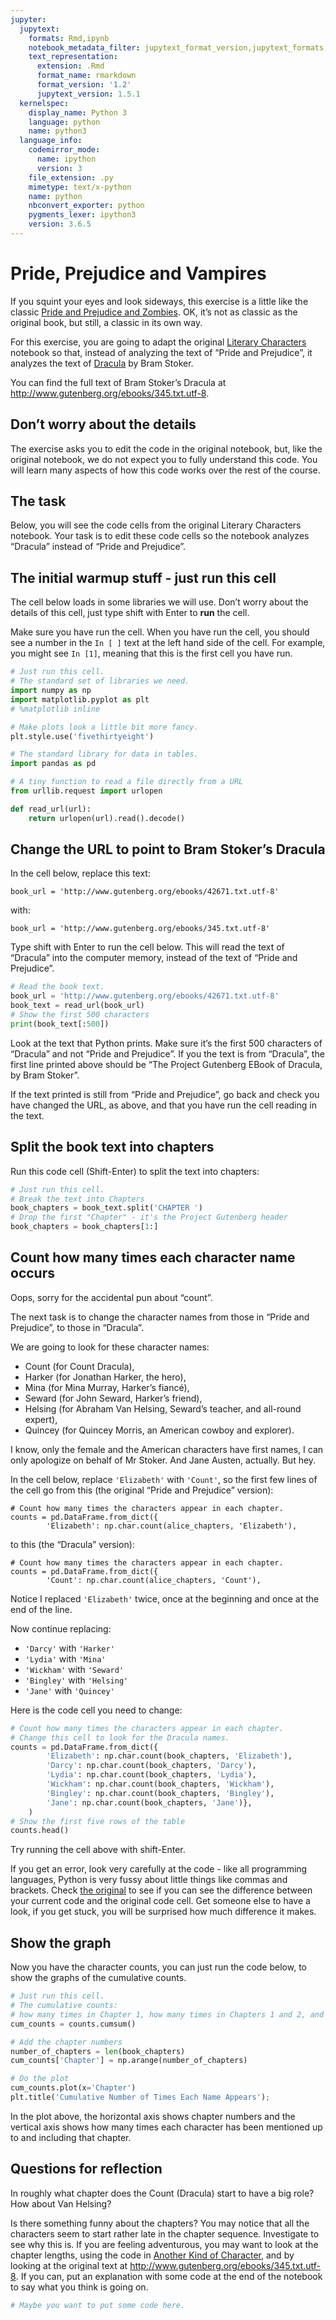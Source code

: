 ```yaml
---
jupyter:
  jupytext:
    formats: Rmd,ipynb
    notebook_metadata_filter: jupytext_format_version,jupytext_formats,language_info
    text_representation:
      extension: .Rmd
      format_name: rmarkdown
      format_version: '1.2'
      jupytext_version: 1.5.1
  kernelspec:
    display_name: Python 3
    language: python
    name: python3
  language_info:
    codemirror_mode:
      name: ipython
      version: 3
    file_extension: .py
    mimetype: text/x-python
    name: python
    nbconvert_exporter: python
    pygments_lexer: ipython3
    version: 3.6.5
---
```


# Pride, Prejudice and Vampires

If you squint your eyes and look sideways, this exercise is a little like the
classic [Pride and Prejudice and
Zombies](https://en.wikipedia.org/wiki/Pride_and_Prejudice_and_Zombies).  OK,
it's not as classic as the original book, but still, a classic in its own way.


For this exercise, you are going to adapt the original [Literary
Characters][litchar] notebook so that, instead of analyzing the text of "Pride and
Prejudice", it analyzes the text of
[Dracula](https://en.wikipedia.org/wiki/Dracula) by Bram Stoker.

[litchar]: https://matthew-brett.github.io/cfd2020/intro/Literary_Characters.html

You can find the full text of Bram Stoker's Dracula at
<http://www.gutenberg.org/ebooks/345.txt.utf-8>.


## Don't worry about the details

The exercise asks you to edit the code in the original notebook, but, like the
original notebook, we do not expect you to fully understand this code.  You
will learn many aspects of how this code works over the rest of the course.


## The task

Below, you will see the code cells from the original Literary Characters
notebook.  Your task is to edit these code cells so the notebook analyzes
"Dracula" instead of "Pride and Prejudice".


## The initial warmup stuff - just run this cell

The cell below loads in some libraries we will use.  Don't worry about the
details of this cell, just type shift with Enter to **run** the cell.

Make sure you have run the cell.  When you have run the cell, you should see a
number in the `In [ ]` text at the left hand side of the cell.  For example,
you might see `In [1]`, meaning that this is the first cell you have run.

```python
# Just run this cell.
# The standard set of libraries we need.
import numpy as np
import matplotlib.pyplot as plt
# %matplotlib inline

# Make plots look a little bit more fancy.
plt.style.use('fivethirtyeight')

# The standard library for data in tables.
import pandas as pd

# A tiny function to read a file directly from a URL
from urllib.request import urlopen

def read_url(url):
    return urlopen(url).read().decode()
```

## Change the URL to point to Bram Stoker's Dracula

In the cell below, replace this text:

```
book_url = 'http://www.gutenberg.org/ebooks/42671.txt.utf-8'
```

with:

```
book_url = 'http://www.gutenberg.org/ebooks/345.txt.utf-8'
```

Type shift with Enter to run the cell below.  This will read the text of
"Dracula" into the computer memory, instead of the text of "Pride and
Prejudice".

```python
# Read the book text.
book_url = 'http://www.gutenberg.org/ebooks/42671.txt.utf-8'
book_text = read_url(book_url)
# Show the first 500 characters
print(book_text[:500])
```

Look at the text that Python prints.  Make sure it's the first 500 characters
of "Dracula" and not "Pride and Prejudice".  If you the text is from "Dracula",
the first line printed above should be "The Project Gutenberg EBook of Dracula,
by Bram Stoker".

If the text printed is still from "Pride and Prejudice", go back and check you
have changed the URL, as above, and that you have run the cell reading in the
text.


## Split the book text into chapters

Run this code cell (Shift-Enter) to split the text into chapters:

```python
# Just run this cell.
# Break the text into Chapters
book_chapters = book_text.split('CHAPTER ')
# Drop the first "Chapter" - it's the Project Gutenberg header
book_chapters = book_chapters[1:]
```

## Count how many times each character name occurs

Oops, sorry for the accidental pun about "count".

The next task is to change the character names from those in "Pride and
Prejudice", to those in "Dracula".

We are going to look for these character names:

* Count (for Count Dracula),
* Harker (for Jonathan Harker, the hero),
* Mina (for Mina Murray, Harker's fiancé),
* Seward (for John Seward, Harker's friend),
* Helsing (for Abraham Van Helsing, Seward's teacher, and all-round expert),
* Quincey (for Quincey Morris, an American cowboy and explorer).

I know, only the female and the American characters have first names, I can
only apologize on behalf of Mr Stoker.  And Jane Austen, actually.  But hey.

In the cell below, replace `'Elizabeth'` with `'Count'`, so the first few lines
of the cell go from this (the original "Pride and Prejudice" version):

```
# Count how many times the characters appear in each chapter.
counts = pd.DataFrame.from_dict({
        'Elizabeth': np.char.count(alice_chapters, 'Elizabeth'),
```

to this (the "Dracula" version):

```
# Count how many times the characters appear in each chapter.
counts = pd.DataFrame.from_dict({
        'Count': np.char.count(alice_chapters, 'Count'),
```

Notice I replaced `'Elizabeth'` twice, once at the beginning and once at the
end of the line.

Now continue replacing:

* `'Darcy'` with `'Harker'`
* `'Lydia'` with `'Mina'`
* `'Wickham'` with `'Seward'`
* `'Bingley'` with `'Helsing'`
* `'Jane'` with `'Quincey'`

Here is the code cell you need to change:

```python
# Count how many times the characters appear in each chapter.
# Change this cell to look for the Dracula names.
counts = pd.DataFrame.from_dict({
        'Elizabeth': np.char.count(book_chapters, 'Elizabeth'),
        'Darcy': np.char.count(book_chapters, 'Darcy'),
        'Lydia': np.char.count(book_chapters, 'Lydia'),
        'Wickham': np.char.count(book_chapters, 'Wickham'),
        'Bingley': np.char.count(book_chapters, 'Bingley'),
        'Jane': np.char.count(book_chapters, 'Jane')},
    )
# Show the first five rows of the table
counts.head()
```

Try running the cell above with shift-Enter.

If you get an error, look very carefully at the code - like all programming
languages, Python is very fussy about little things like commas and brackets.
Check [the original][litchar] to see if you can see the difference between your
current code and the original code cell.  Get someone else to have a look, if
you get stuck, you will be surprised how much difference it makes.


## Show the graph

Now you have the character counts, you can just run the code below, to show the
graphs of the cumulative counts.

```python
# Just run this cell.
# The cumulative counts:
# how many times in Chapter 1, how many times in Chapters 1 and 2, and so on.
cum_counts = counts.cumsum()

# Add the chapter numbers
number_of_chapters = len(book_chapters)
cum_counts['Chapter'] = np.arange(number_of_chapters)

# Do the plot
cum_counts.plot(x='Chapter')
plt.title('Cumulative Number of Times Each Name Appears');
```

In the plot above, the horizontal axis shows chapter numbers and the vertical
axis shows how many times each character has been mentioned up to and
including that chapter.


## Questions for reflection

In roughly what chapter does the Count (Dracula) start to have a big role? How
about Van Helsing?

Is there something funny about the chapters? You may notice that all the
characters seem to start rather late in the chapter sequence.  Investigate to
see why this is.  If you are feeling adventurous, you may want to look at the
chapter lengths, using the code in [Another Kind of Character][anotherchar],
and by looking at the original text at
<http://www.gutenberg.org/ebooks/345.txt.utf-8>.  If you can, put an
explanation with some code at the end of the notebook to say what you think is
going on.

[anotherchar]: https://matthew-brett.github.io/cfd2020/intro/Another_Kind_Of_Character.html

```python
# Maybe you want to put some code here.
```
